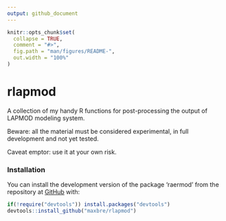 ```yaml
---
output: github_document
---
```


<!-- README.md is generated from README.Rmd. Please edit that file -->

```r
knitr::opts_chunk$set(
  collapse = TRUE,
  comment = "#>",
  fig.path = "man/figures/README-",
  out.width = "100%"
)
```

# rlapmod

<!-- badges: start -->
<!-- badges: end -->


A collection of my handy R functions for post-processing the output of LAPMOD modeling system.

Beware: all the material must be considered experimental, in full development and not yet tested.

Caveat emptor: use it at your own risk.

### Installation

You can install the development version of the package 'raermod' from the repository at [GitHub](https://github.com/maxbre/rlapmod/) with:

``` r
if(!require("devtools")) install.packages("devtools")
devtools::install_github("maxbre/rlapmod")
```
